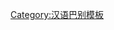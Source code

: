{{User language-4|cmn-zhongyuan|该用户能以'''[[:Category:cmn-zhongyuan-4 使用者|地道]]'''的'''[[:Category:cmn-zhongyuan 使用者|中原官话]]'''进行交流。|中原官話|13|9}}<noinclude>[[Category:汉语巴别模板]]</noinclude>